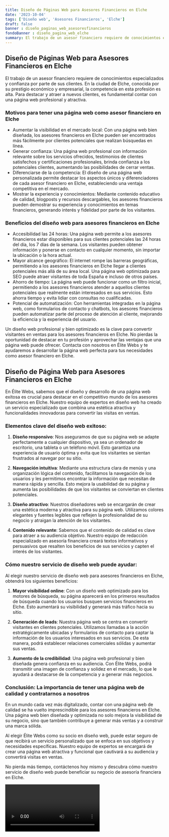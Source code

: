 ```yaml
---
title: Diseño de Páginas Web para Asesores Financieros en Elche
date: '2023-10-04'
tags: ['Diseño web', 'Asesores Financieros', 'Elche']
draft: false
banner : diseño_paginas_web_asesoresfinancieros
fondoBanner : diseño_pagina_web_elche
summary: El trabajo de un asesor financiero requiere de conocimientos especializados y confianza por parte de sus clientes. En la ciudad de Elche, conocida por su prestigio económico y empresarial, la competencia en esta profesión es alta. Para destacar y atraer a nuevos clientes, es fundamental contar con una página web profesional y atractiva. 
---
```


## Diseño de Páginas Web para Asesores Financieros en Elche

El trabajo de un asesor financiero requiere de conocimientos especializados y confianza por parte de sus clientes. En la ciudad de Elche, conocida por su prestigio económico y empresarial, la competencia en esta profesión es alta. Para destacar y atraer a nuevos clientes, es fundamental contar con una página web profesional y atractiva. 

### Motivos para tener una página web como asesor financiero en Elche

- Aumentar la visibilidad en el mercado local: Con una página web bien diseñada, los asesores financieros en Elche pueden ser encontrados más fácilmente por clientes potenciales que realizan búsquedas en línea.
- Generar confianza: Una página web profesional con información relevante sobre los servicios ofrecidos, testimonios de clientes satisfechos y certificaciones profesionales, brinda confianza a los potenciales clientes, aumentando las posibilidades de cerrar ventas.
- Diferenciarse de la competencia: El diseño de una página web personalizada permite destacar los aspectos únicos y diferenciadores de cada asesor financiero en Elche, estableciendo una ventaja competitiva en el mercado.
- Mostrar la experiencia y conocimientos: Mediante contenido educativo de calidad, blogposts y recursos descargables, los asesores financieros pueden demostrar su experiencia y conocimientos en temas financieros, generando interés y fidelidad por parte de los visitantes.

### Beneficios del diseño web para asesores financieros en Elche

- Accesibilidad las 24 horas: Una página web permite a los asesores financieros estar disponibles para sus clientes potenciales las 24 horas del día, los 7 días de la semana. Los visitantes pueden obtener información y ponerse en contacto en cualquier momento, sin importar la ubicación o la hora actual.
- Mayor alcance geográfico: El internet rompe las barreras geográficas, permitiendo a los asesores financieros en Elche llegar a clientes potenciales más allá de su área local. Una página web optimizada para SEO puede atraer visitantes de toda España e incluso de otros países.
- Ahorro de tiempo: La página web puede funcionar como un filtro inicial, permitiendo a los asesores financieros atender a aquellos clientes potenciales que realmente están interesados en sus servicios. Esto ahorra tiempo y evita lidiar con consultas no cualificadas.
- Potencial de automatización: Con herramientas integradas en la página web, como formularios de contacto y chatbots, los asesores financieros pueden automatizar parte del proceso de atención al cliente, mejorando la eficiencia y la experiencia del usuario.

Un diseño web profesional y bien optimizado es la clave para convertir visitantes en ventas para los asesores financieros en Elche. No pierdas la oportunidad de destacar en tu profesión y aprovechar las ventajas que una página web puede ofrecer. Contacta con nosotros en Élite Webs y te ayudaremos a desarrollar la página web perfecta para tus necesidades como asesor financiero en Elche.

<GifSeo />

<Cta />

## Diseño de Página Web para Asesores Financieros en Elche

En Élite Webs, sabemos que el diseño y desarrollo de una página web exitosa es crucial para destacar en el competitivo mundo de los asesores financieros en Elche. Nuestro equipo de expertos en diseño web ha creado un servicio especializado que combina una estética atractiva y funcionalidades innovadoras para convertir las visitas en ventas.

### Elementos clave del diseño web exitoso:

1. **Diseño responsivo**: Nos aseguramos de que su página web se adapte perfectamente a cualquier dispositivo, ya sea un ordenador de escritorio, una tableta o un teléfono móvil. Esto garantiza una experiencia de usuario óptima y evita que los visitantes se sientan frustrados al navegar por su sitio.

2. **Navegación intuitiva**: Mediante una estructura clara de menús y una organización lógica del contenido, facilitamos la navegación de los usuarios y les permitimos encontrar la información que necesitan de manera rápida y sencilla. Esto mejora la usabilidad de su página y aumenta las posibilidades de que los visitantes se conviertan en clientes potenciales.

3. **Diseño atractivo**: Nuestros diseñadores web se encargarán de crear una estética moderna y atractiva para su página web. Utilizamos colores elegantes y fuentes legibles que reflejen la profesionalidad de su negocio y atraigan la atención de los visitantes.

4. **Contenido relevante**: Sabemos que el contenido de calidad es clave para atraer a su audiencia objetivo. Nuestro equipo de redacción especializado en asesoría financiera creará textos informativos y persuasivos que resalten los beneficios de sus servicios y capten el interés de los visitantes.

### Cómo nuestro servicio de diseño web puede ayudar:

Al elegir nuestro servicio de diseño web para asesores financieros en Elche, obtendrá los siguientes beneficios:

1. **Mayor visibilidad online**: Con un diseño web optimizado para los motores de búsqueda, su página aparecerá en los primeros resultados de búsqueda cuando los usuarios busquen servicios financieros en Elche. Esto aumentará su visibilidad y generará más tráfico hacia su sitio.

2. **Generación de leads**: Nuestra página web se centra en convertir visitantes en clientes potenciales. Utilizamos llamadas a la acción estratégicamente ubicadas y formularios de contacto para captar la información de los usuarios interesados en sus servicios. De esta manera, podrá establecer relaciones comerciales sólidas y aumentar sus ventas.

3. **Aumento de la credibilidad**: Una página web profesional y bien diseñada genera confianza en su audiencia. Con Élite Webs, podrá transmitir una imagen de confianza y solidez en el mercado, lo que le ayudará a destacarse de la competencia y a generar más negocios.

### Conclusión: La importancia de tener una página web de calidad y contratarnos a nosotros

En un mundo cada vez más digitalizado, contar con una página web de calidad se ha vuelto imprescindible para los asesores financieros en Elche. Una página web bien diseñada y optimizada no solo mejora la visibilidad de su negocio, sino que también contribuye a generar más ventas y a construir una marca sólida.

Al elegir Élite Webs como su socio en diseño web, puede estar seguro de que recibirá un servicio personalizado que se enfoca en sus objetivos y necesidades específicas. Nuestro equipo de expertos se encargará de crear una página web atractiva y funcional que cautivará a su audiencia y convertirá visitas en ventas.

No pierda más tiempo, contáctenos hoy mismo y descubra cómo nuestro servicio de diseño web puede beneficiar su negocio de asesoría financiera en Elche.

<Video />

<CtaBot job='Asesores Financieros' city='Elche'/>

<Gmaps query='Elche+españa+maps' />